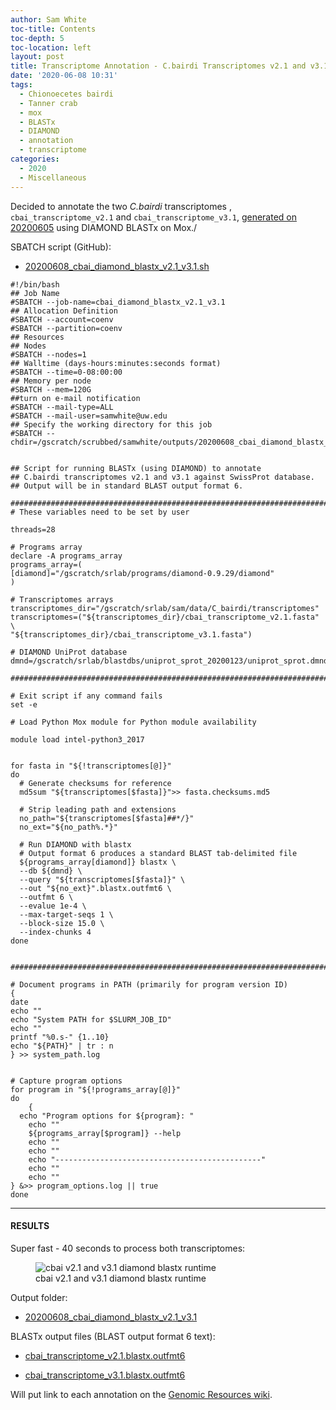 ```yaml
---
author: Sam White
toc-title: Contents
toc-depth: 5
toc-location: left
layout: post
title: Transcriptome Annotation - C.bairdi Transcriptomes v2.1 and v3.1 Using DIAMOND BLASTx on Mox
date: '2020-06-08 10:31'
tags:
  - Chionoecetes bairdi
  - Tanner crab
  - mox
  - BLASTx
  - DIAMOND
  - annotation
  - transcriptome
categories:
  - 2020
  - Miscellaneous
---
```

Decided to annotate the two _C.bairdi_ transcriptomes , `cbai_transcriptome_v2.1` and `cbai_transcriptome_v3.1`, [generated on 20200605](https://robertslab.github.io/sams-notebook/posts/2020/2020-06-05-Sequence-Extractions---C.bairdi-Transcriptomes-v2.0-and-v3.0-Excluding-Alveolata-with-MEGAN6-on-Swoose/) using DIAMOND BLASTx on Mox./

SBATCH script (GitHub):

- [20200608_cbai_diamond_blastx_v2.1_v3.1.sh](https://github.com/RobertsLab/sams-notebook/blob/master/sbatch_scripts/20200608_cbai_diamond_blastx_v2.1_v3.1.sh)

```shell
#!/bin/bash
## Job Name
#SBATCH --job-name=cbai_diamond_blastx_v2.1_v3.1
## Allocation Definition
#SBATCH --account=coenv
#SBATCH --partition=coenv
## Resources
## Nodes
#SBATCH --nodes=1
## Walltime (days-hours:minutes:seconds format)
#SBATCH --time=0-08:00:00
## Memory per node
#SBATCH --mem=120G
##turn on e-mail notification
#SBATCH --mail-type=ALL
#SBATCH --mail-user=samwhite@uw.edu
## Specify the working directory for this job
#SBATCH --chdir=/gscratch/scrubbed/samwhite/outputs/20200608_cbai_diamond_blastx_v2.1_v3.1


## Script for running BLASTx (using DIAMOND) to annotate
## C.bairdi transcriptomes v2.1 and v3.1 against SwissProt database.
## Output will be in standard BLAST output format 6.

###################################################################################
# These variables need to be set by user

threads=28

# Programs array
declare -A programs_array
programs_array=(
[diamond]="/gscratch/srlab/programs/diamond-0.9.29/diamond"
)

# Transcriptomes arrays
transcriptomes_dir="/gscratch/srlab/sam/data/C_bairdi/transcriptomes"
transcriptomes=("${transcriptomes_dir}/cbai_transcriptome_v2.1.fasta" \
"${transcriptomes_dir}/cbai_transcriptome_v3.1.fasta")

# DIAMOND UniProt database
dmnd=/gscratch/srlab/blastdbs/uniprot_sprot_20200123/uniprot_sprot.dmnd

###################################################################################

# Exit script if any command fails
set -e

# Load Python Mox module for Python module availability

module load intel-python3_2017


for fasta in "${!transcriptomes[@]}"
do
  # Generate checksums for reference
  md5sum "${transcriptomes[$fasta]}">> fasta.checksums.md5

  # Strip leading path and extensions
  no_path="${transcriptomes[$fasta]##*/}"
  no_ext="${no_path%.*}"

  # Run DIAMOND with blastx
  # Output format 6 produces a standard BLAST tab-delimited file
  ${programs_array[diamond]} blastx \
  --db ${dmnd} \
  --query "${transcriptomes[$fasta]}" \
  --out "${no_ext}".blastx.outfmt6 \
  --outfmt 6 \
  --evalue 1e-4 \
  --max-target-seqs 1 \
  --block-size 15.0 \
  --index-chunks 4
done


###################################################################################

# Document programs in PATH (primarily for program version ID)
{
date
echo ""
echo "System PATH for $SLURM_JOB_ID"
echo ""
printf "%0.s-" {1..10}
echo "${PATH}" | tr : n
} >> system_path.log


# Capture program options
for program in "${!programs_array[@]}"
do
	{
  echo "Program options for ${program}: "
	echo ""
	${programs_array[$program]} --help
	echo ""
	echo ""
	echo "----------------------------------------------"
	echo ""
	echo ""
} &>> program_options.log || true
done
```


---

#### RESULTS

Super fast - 40 seconds to process both transcriptomes:

![cbai v2.1 and v3.1 diamond blastx runtime](https://github.com/RobertsLab/sams-notebook/blob/master/images/screencaps/20200608_cbai_diamond_blastx_v2.1_v3.1_runtime.png?raw=true)

Output folder:

- [20200608_cbai_diamond_blastx_v2.1_v3.1](https://gannet.fish.washington.edu/Atumefaciens/20200608_cbai_diamond_blastx_v2.1_v3.1)

BLASTx output files (BLAST output format 6 text):

- [cbai_transcriptome_v2.1.blastx.outfmt6](https://gannet.fish.washington.edu/Atumefaciens/20200608_cbai_diamond_blastx_v2.1_v3.1/cbai_transcriptome_v2.1.blastx.outfmt6)

- [cbai_transcriptome_v3.1.blastx.outfmt6](https://gannet.fish.washington.edu/Atumefaciens/20200608_cbai_diamond_blastx_v2.1_v3.1/cbai_transcriptome_v3.1.blastx.outfmt6)

Will put link to each annotation on the [Genomic Resources wiki](https://github.com/RobertsLab/resources/wiki/Genomic-Resources).
